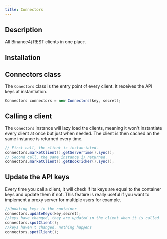 ```yaml
---
title: Connectors
---
```



<RepoBadges artifact="connectors" />

## Description

All Binance4j REST clients in one place.

## Installation

<ArtifactInstall repo="connectors" />

## Connectors class

The `Conectors` class is the entry point of every client. It receives the API keys at instantiation.

```java
Connectors connectors = new Connectors(key, secret);
```

## Calling a client

The `Conectors` instance will lazy load the clients, meaning it won't instantiate every client at once but just when needed.
The client is then cached an the same instance is returned every time.

```java
// First call, the client is instantiated.
connectors.marketClient().getServerTime().sync();
// Second call, the same instance is returned.
connectors.marketClient().getBookTicker().sync();
```

## Update the API keys

Every time you call a client, it will check if its keys are equal to the container keys and update them if not. This feature is really useful if you want to implement a proxy server for multiple users for example.

```java
//Updating keys in the container
connectors.updateKeys(key,secret);
//keys have changed, they are updated in the client when it is called
connectors.spotClient();
//keys haven't changed, nothing happens
connectors.spotClient();
```
